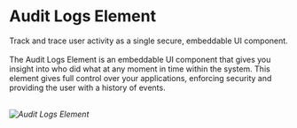 # Audit Logs Element

<span className="subtitle-custom">
	Track and trace user activity as a single secure, embeddable UI component.
</span>
<br />
<br />
The Audit Logs Element is an embeddable UI component that gives you insight into
who did what at any moment in time within the system. This element gives full control
over your applications, enforcing security and providing the user with a history
of events.
<br />
<br />

_![Audit Logs Element](/img/elements/generic/audit-log.png)_
